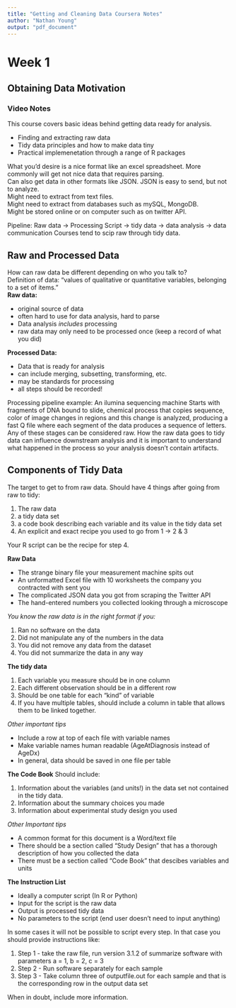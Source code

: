 ```yaml
---
title: "Getting and Cleaning Data Coursera Notes"
author: "Nathan Young"
output: "pdf_document"
---
```


# Week 1
## Obtaining Data Motivation
### Video Notes
This course covers basic ideas behind getting data ready for analysis. 

- Finding and extracting raw data
- Tidy data principles and how to make data tiny
- Practical implemenetation through a range of R packages

What you'd desire is a nice format like an excel spreadsheet. 
More commonly will get not nice data that requires parsing.  
Can also get data in other formats like JSON. JSON is easy to send, but not to analyze.  
Might need to extract from text files.  
Might need to extract from databases such as mySQL, MongoDB.  
Might be stored online or on computer such as on twitter API.  

Pipeline: 
Raw data -> Processing Script -> tidy data -> data analysis -> data communication
Courses tend to scip raw through tidy data. 

## Raw and Processed Data
How can raw data be different depending on who you talk to?  
Definition of data: "values of qualitative or quantitative variables, belonging to a set of items."  
**Raw data:**

* original source of data
* often hard to use for data analysis, hard to parse
* Data analysis *includes* processing
* raw data may only need to be processed once (keep a record of what you did)

**Processed Data:**

* Data that is ready for analysis
* can include merging, subsetting, transforming, etc. 
* may be standards for processing 
* all steps should be recorded!

Processing pipeline example: An ilumina sequencing machine
Starts with fragments of DNA bound to slide, chemical process that copies sequence, color of image changes in regions and this change is analyzed, producing a fast Q file where each segment of the data produces a sequence of letters. Any of these stages can be considered raw. How the raw data goes to tidy data can influence downstream analysis and it is important to understand what happened in the process so your analysis doesn't contain artifacts.  

## Components of Tidy Data
The target to get to from raw data. 
Should have 4 things after going from raw to tidy:

1. The raw data
2. a tidy data set
3. a code book describing each variable and its value in the tidy data set
4. An explicit and exact recipe you used to go from 1 -> 2 & 3

Your R script can be the recipe for step 4. 

**Raw Data**

* The strange binary file your measurement machine spits out
* An unformatted Excel file with 10 worksheets the company you contracted with sent you
* The complicated JSON data you got from scraping the Twitter API
* The hand-entered numbers you collected looking through a microscope

*You know the raw data is in the right format if you:*

1. Ran no software on the data
2. Did not manipulate any of the numbers in the data
3. You did not remove any data from the dataset
4. You did not summarize the data in any way

**The tidy data**

1. Each variable you measure should be in one column
2. Each different observation should be in a different row
3. Should be one table for each "kind" of variable
4. If you have multiple tables, should include a column in table that allows them to be linked together. 

*Other important tips*

* Include a row at top of each file with variable names
* Make variable names human readable (AgeAtDiagnosis instead of AgeDx)
* In general, data should be saved in one file per table

**The Code Book**
Should include:

1. Information about the variables (and units!) in the data set not contained in the tidy data. 
2. Information about the summary choices you made
3. Information about experimental study design you used

*Other Important tips*

* A common format for this document is a Word/text file
* There should be a section called "Study Design" that has a thorough description of how you collected the data 
* There must be a section called "Code Book" that descibes variables and units

**The Instruction List**

* Ideally a computer script (In R or Python)
* Input for the script is the raw data
* Output is processed tidy data
* No parameters to the script (end user doesn't need to input anything)

In some cases it will not be possible to script every step. In that case you should provide instructions like: 

1. Step 1 - take the raw file, run version 3.1.2 of summarize software with parameters a = 1, b = 2, c = 3
2. Step 2 - Run software separately for each sample
3. Step 3 - Take column three of outputfile.out for each sample and that is the corresponding row in the output data set 

When in doubt, include more information.  
